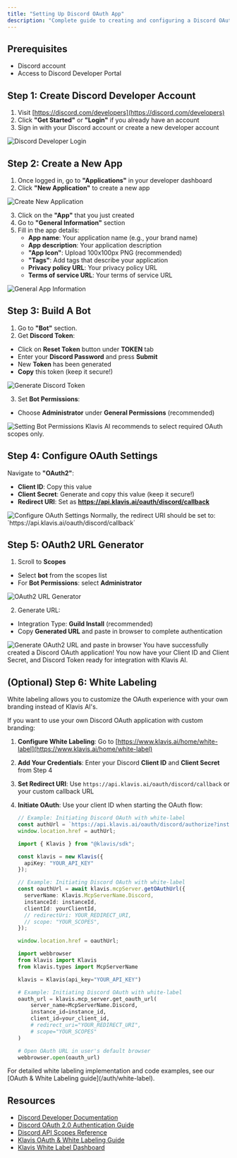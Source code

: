 ```yaml
---
title: "Setting Up Discord OAuth App"
description: "Complete guide to creating and configuring a Discord OAuth application"
---
```


## Prerequisites

- Discord account
- Access to Discord Developer Portal

## Step 1: Create Discord Developer Account

1. Visit [https://discord.com/developers](https://discord.com/developers)
2. Click **"Get Started"** or **"Login"** if you already have an account
3. Sign in with your Discord account or create a new developer account

<img src="/images/knowledge-base/discord_oauth_app/discord_step1_login.png" alt="Discord Developer Login" />

## Step 2: Create a New App

1. Once logged in, go to **"Applications"** in your developer dashboard
2. Click **"New Application"** to create a new app

<img src="/images/knowledge-base/discord_oauth_app/discord_step2_create_new_app.png" alt="Create New Application" />

3. Click on the **"App"** that you just created
4. Go to **"General Information"** section
5. Fill in the app details:
   - **App name**: Your application name (e.g., your brand name)
   - **App description**: Your application description
   - **"App Icon"**: Upload 100x100px PNG (recommended)
   - **"Tags"**: Add tags that describe your application
   - **Privacy policy URL**: Your privacy policy URL
   - **Terms of service URL**: Your terms of service URL

<img src="/images/knowledge-base/discord_oauth_app/discord_step3_app_info.png" alt="General App Information" />

## Step 3: Build A Bot

1. Go to **"Bot"** section.
2. Get **Discord Token**:
 - Click on **Reset Token** button under **TOKEN** tab
 - Enter your **Discord Password** and press **Submit**
 - New **Token** has been generated
 - **Copy** this token (keep it secure!)

<img src="/images/knowledge-base/discord_oauth_app/discord_step4_get_discord_token.png" alt="Generate Discord Token" />

3. Set **Bot Permissions**:
 - Choose **Administrator** under **General Permissions** (recommended)

<img src="/images/knowledge-base/discord_oauth_app/discord_step5_bot_permissions.png" alt="Setting Bot Permissions" />

<Note>
Klavis AI recommends to select required OAuth scopes only.
</Note>

## Step 4: Configure OAuth Settings

Navigate to **"OAuth2"**:
- **Client ID**: Copy this value
- **Client Secret**: Generate and copy this value (keep it secure!)
- **Redirect URI**: Set as **https://api.klavis.ai/oauth/discord/callback**

<img src="/images/knowledge-base/discord_oauth_app/discord_step6_oauth_settings.png" alt="Configure OAuth Settings" />

<Note>
Normally, the redirect URI should be set to: `https://api.klavis.ai/oauth/discord/callback`
</Note>

## Step 5: OAuth2 URL Generator

1. Scroll to **Scopes**
 - Select **bot** from the scopes list
 - For **Bot Permissions**: select **Administrator**

<img src="/images/knowledge-base/discord_oauth_app/discord_step7_oauth2_url_generator.png" alt="OAuth2 URL Generator" />

2. Generate URL:
 - Integration Type: **Guild Install** (recommended)
 - Copy **Generated URL** and paste in browser to complete authentication

<img src="/images/knowledge-base/discord_oauth_app/discord_step8_generate_oauth_url.png" alt="Generate OAuth2 URL and paste in browser" />

<Check>
You have successfully created a Discord OAuth application! You now have your Client ID and Client Secret, and Discord Token ready for integration with Klavis AI.
</Check>

## (Optional) Step 6: White Labeling 

<Note>
White labeling allows you to customize the OAuth experience with your own branding instead of Klavis AI's.
</Note>

If you want to use your own Discord OAuth application with custom branding:

1. **Configure White Labeling**: Go to [https://www.klavis.ai/home/white-label](https://www.klavis.ai/home/white-label)
2. **Add Your Credentials**: Enter your Discord **Client ID** and **Client Secret** from Step 4
3. **Set Redirect URI**: Use `https://api.klavis.ai/oauth/discord/callback` or your custom callback URL
4. **Initiate OAuth**: Use your client ID when starting the OAuth flow:

   <CodeGroup>
   
   ```javascript without SDK
   // Example: Initiating Discord OAuth with white-label
   const authUrl = `https://api.klavis.ai/oauth/discord/authorize?instance_id=${instanceId}&client_id=${yourClientId}`;
   window.location.href = authUrl;
   ```
   
   ```typescript TypeScript SDK
   import { Klavis } from "@klavis/sdk";
   
   const klavis = new Klavis({
     apiKey: "YOUR_API_KEY"
   });
   
   // Example: Initiating Discord OAuth with white-label
   const oauthUrl = await klavis.mcpServer.getOAuthUrl({
     serverName: Klavis.McpServerName.Discord,
     instanceId: instanceId,
     clientId: yourClientId,
     // redirectUri: YOUR_REDIRECT_URI,
     // scope: "YOUR_SCOPES", 
   });
   
   window.location.href = oauthUrl;
   ```
   
   ```python Python SDK
   import webbrowser
   from klavis import Klavis
   from klavis.types import McpServerName
   
   klavis = Klavis(api_key="YOUR_API_KEY")
   
   # Example: Initiating Discord OAuth with white-label
   oauth_url = klavis.mcp_server.get_oauth_url(
       server_name=McpServerName.Discord,
       instance_id=instance_id,
       client_id=your_client_id,
       # redirect_uri="YOUR_REDIRECT_URI",
       # scope="YOUR_SCOPES"
   )
   
   # Open OAuth URL in user's default browser
   webbrowser.open(oauth_url)
   ```
   
   </CodeGroup>

<Tip>
For detailed white labeling implementation and code examples, see our [OAuth & White Labeling guide](/auth/white-label).
</Tip>

## Resources
- [Discord Developer Documentation](https://discord.com/developers/docs/intro/)
- [Discord OAuth 2.0 Authentication Guide](https://discord.com/developers/docs/topics/oauth2)
- [Discord API Scopes Reference](https://discord.com/developers/docs/topics/oauth2#shared-resources-oauth2-scopes)
- [Klavis OAuth & White Labeling Guide](/auth/white-label)
- [Klavis White Label Dashboard](https://www.klavis.ai/home/white-label)